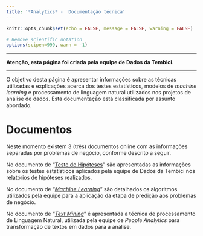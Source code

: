 ```yaml
---
title: '*Analytics* -  Documentação técnica'
---
```



```r
knitr::opts_chunk$set(echo = FALSE, message = FALSE, warning = FALSE)

# Remove scientific notation
options(scipen=999, warn = -1)
```

___

**Atenção, esta página foi criada pela equipe de Dados da Tembici.**

___

O objetivo desta página é apresentar informações sobre as técnicas utilizadas e explicações acerca dos testes estatísticos, modelos de *machine learning* e processamento de linguagem natural utilizados nos projetos de análise de dados. Esta documentação está classificada por assunto abordado.

# Documentos 

Neste momento existem 3 (três) documentos online com as informações separadas por problemas de negócio, conforme descrito a seguir.


No documento de "<a href="https://rsaviovieira.github.io/apendice_teste/public/hipoteses.html" target="_blank">Teste de Hipóteses</a>" são apresentadas as informações sobre os testes estatísticos aplicados pela equipe de Dados da Tembici nos relatórios de hipóteses realizados. 

No documento de "<a href="https://rsaviovieira.github.io/apendice_teste/public/ml.html" target="_blank">*Machine Learning*</a>" são detalhados os algoritmos utilizados pela equipe para a aplicação da etapa de predição aos problemas de negócio. 

No documento de "<a href="https://rsaviovieira.github.io/apendice_teste/public/text_mining.html" target="_blank">*Text Mining*</a>" é apresentada a técnica de processamento de Linguagem Natural, utilizada pela equipe de *People Analytics* para transformação de textos em dados para a análise. 